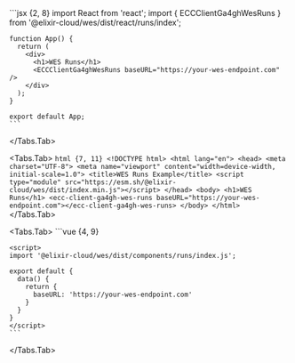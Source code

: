 
<Hero />

<CrossPlatform />

<div className='flex flex-row items-start justify-center w-full gap-10'>

<div className='flex flex-col w-[40%]'>
<Tabs items={['React', 'HTML', 'Vue']}>
  <Tabs.Tab>
    ```jsx {2, 8}
    import React from 'react';
    import { ECCClientGa4ghWesRuns } from '@elixir-cloud/wes/dist/react/runs/index';

    function App() {
      return (
        <div>
          <h1>WES Runs</h1>
          <ECCClientGa4ghWesRuns baseURL="https://your-wes-endpoint.com" />
        </div>
      );
    }

    export default App;
    ```

  </Tabs.Tab>

  <Tabs.Tab>
    ```html {7, 11}
    <!DOCTYPE html>
    <html lang="en">
    <head>
      <meta charset="UTF-8">
      <meta name="viewport" content="width=device-width, initial-scale=1.0">
      <title>WES Runs Example</title>
      <script type="module" src="https://esm.sh/@elixir-cloud/wes/dist/index.min.js"></script>
    </head>
    <body>
      <h1>WES Runs</h1>
      <ecc-client-ga4gh-wes-runs baseURL="https://your-wes-endpoint.com"></ecc-client-ga4gh-wes-runs>
    </body>
    </html>
    ```
  </Tabs.Tab>

  <Tabs.Tab>
    ```vue {4, 9}
    <template>
      <div>
        <h1>WES Runs</h1>
        <ecc-client-ga4gh-wes-runs :baseURL="baseURL" ></ecc-client-ga4gh-wes-runs>
      </div>
    </template>

    <script>
    import '@elixir-cloud/wes/dist/components/runs/index.js';
    
    export default {
      data() {
        return {
          baseURL: 'https://your-wes-endpoint.com'
        }
      }
    }
    </script>
    ```

  </Tabs.Tab>
</Tabs>


</div>

<div className='w-[40%] mt-5'>
  <Runs />
</div>
</div>


<Customizable />